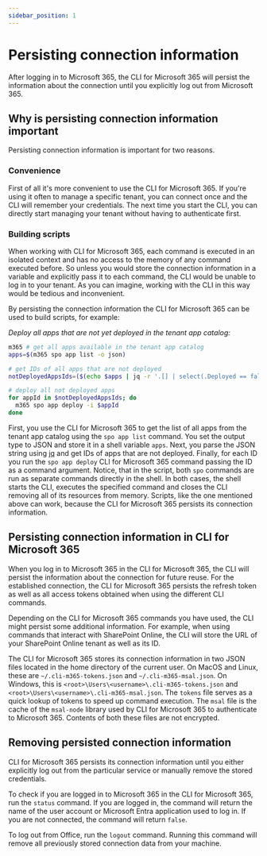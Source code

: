 ```yaml
---
sidebar_position: 1
---
```


# Persisting connection information

After logging in to Microsoft 365, the CLI for Microsoft 365 will persist the information about the connection until you explicitly log out from Microsoft 365.

## Why is persisting connection information important

Persisting connection information is important for two reasons.

### Convenience

First of all it's more convenient to use the CLI for Microsoft 365. If you're using it often to manage a specific tenant, you can connect once and the CLI will remember your credentials. The next time you start the CLI, you can directly start managing your tenant without having to authenticate first.

### Building scripts

When working with CLI for Microsoft 365, each command is executed in an isolated context and has no access to the memory of any command executed before. So unless you would store the connection information in a variable and explicitly pass it to each command, the CLI would be unable to log in to your tenant. As you can imagine, working with the CLI in this way would be tedious and inconvenient.

By persisting the connection information the CLI for Microsoft 365 can be used to build scripts, for example:

_Deploy all apps that are not yet deployed in the tenant app catalog:_

```sh
m365 # get all apps available in the tenant app catalog
apps=$(m365 spo app list -o json)

# get IDs of all apps that are not deployed
notDeployedAppsIds=($(echo $apps | jq -r '.[] | select(.Deployed == false) | {ID} | .[]'))

# deploy all not deployed apps
for appId in $notDeployedAppsIds; do
  m365 spo app deploy -i $appId
done
```

First, you use the CLI for Microsoft 365 to get the list of all apps from the tenant app catalog using the `spo app list` command. You set the output type to JSON and store it in a shell variable `apps`. Next, you parse the JSON string using [jq](https://stedolan.github.io/jq/) and get IDs of apps that are not deployed. Finally, for each ID you run the `spo app deploy` CLI for Microsoft 365 command passing the ID as a command argument. Notice, that in the script, both `spo` commands are run as separate commands directly in the shell. In both cases, the shell starts the CLI, executes the specified command and closes the CLI removing all of its resources from memory. Scripts, like the one mentioned above can work, because the CLI for Microsoft 365 persists its connection information.

## Persisting connection information in CLI for Microsoft 365

When you log in to Microsoft 365 in the CLI for Microsoft 365, the CLI will persist the information about the connection for future reuse. For the established connection, the CLI for Microsoft 365 persists the refresh token as well as all access tokens obtained when using the different CLI commands.

Depending on the CLI for Microsoft 365 commands you have used, the CLI might persist some additional information. For example, when using commands that interact with SharePoint Online, the CLI will store the URL of your SharePoint Online tenant as well as its ID.

The CLI for Microsoft 365 stores its connection information in two JSON files located in the home directory of the current user. On MacOS and Linux, these are `~/.cli-m365-tokens.json` and `~/.cli-m365-msal.json`. On Windows, this is `<root>\Users\<username>\.cli-m365-tokens.json` and `<root>\Users\<username>\.cli-m365-msal.json`. The `tokens` file serves as a quick lookup of tokens to speed up command execution. The `msal` file is the cache of the `msal-node` library used by CLI for Microsoft 365 to authenticate to Microsoft 365. Contents of both these files are not encrypted.

## Removing persisted connection information

CLI for Microsoft 365 persists its connection information until you either explicitly log out from the particular service or manually remove the stored credentials.

To check if you are logged in to Microsoft 365 in the CLI for Microsoft 365, run the `status` command. If you are logged in, the command will return the name of the user account or Microsoft Entra application used to log in. If you are not connected, the command will return `false`.

To log out from Office, run the `logout` command. Running this command will remove all previously stored connection data from your machine.
